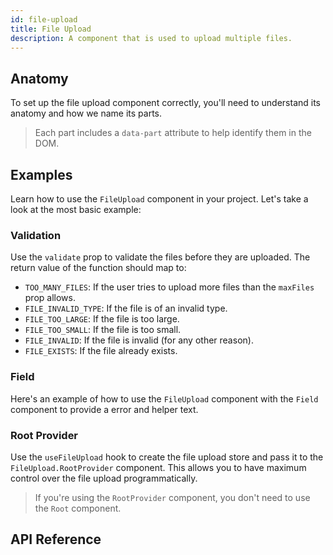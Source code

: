 ```yaml
---
id: file-upload
title: File Upload
description: A component that is used to upload multiple files.
---
```


<ComponentPreview id="FileUpload" />

## Anatomy

To set up the file upload component correctly, you'll need to understand its anatomy and how we name its parts.

> Each part includes a `data-part` attribute to help identify them in the DOM.

<Anatomy id="file-upload" />

## Examples

Learn how to use the `FileUpload` component in your project. Let's take a look at the most basic example:

<Example id="basic" />

### Validation

Use the `validate` prop to validate the files before they are uploaded. The return value of the function should map to:

- `TOO_MANY_FILES`: If the user tries to upload more files than the `maxFiles` prop allows.
- `FILE_INVALID_TYPE`: If the file is of an invalid type.
- `FILE_TOO_LARGE`: If the file is too large.
- `FILE_TOO_SMALL`: If the file is too small.
- `FILE_INVALID`: If the file is invalid (for any other reason).
- `FILE_EXISTS`: If the file already exists.

<Example id="validation" />

### Field

Here's an example of how to use the `FileUpload` component with the `Field` component to provide a error and helper
text.

<Example id="with-field" />

### Root Provider

Use the `useFileUpload` hook to create the file upload store and pass it to the `FileUpload.RootProvider` component.
This allows you to have maximum control over the file upload programmatically.

<Example id="root-provider" />

> If you're using the `RootProvider` component, you don't need to use the `Root` component.

## API Reference

<ComponentTypes id="file-upload" />
